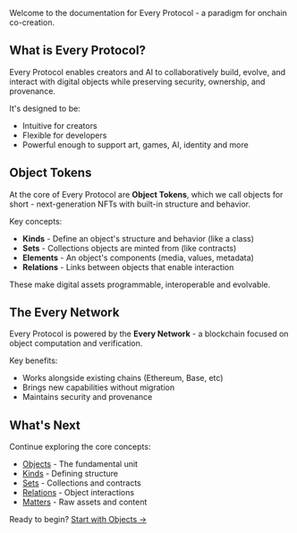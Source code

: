 Welcome to the documentation for Every Protocol - a paradigm for onchain co-creation.

## What is Every Protocol?

Every Protocol enables creators and AI to collaboratively build, evolve, and interact with digital objects while preserving security, ownership, and provenance.

It's designed to be:
- Intuitive for creators
- Flexible for developers
- Powerful enough to support art, games, AI, identity and more

## Object Tokens

At the core of Every Protocol are **Object Tokens**, which we call objects for short - next-generation NFTs with built-in structure and behavior.

Key concepts:
- **Kinds** - Define an object's structure and behavior (like a class)
- **Sets** - Collections objects are minted from (like contracts)
- **Elements** - An object's components (media, values, metadata)
- **Relations** - Links between objects that enable interaction

These make digital assets programmable, interoperable and evolvable.

## The Every Network

Every Protocol is powered by the **Every Network** - a blockchain focused on object computation and verification.

Key benefits:
- Works alongside existing chains (Ethereum, Base, etc)
- Brings new capabilities without migration
- Maintains security and provenance

## What's Next

Continue exploring the core concepts:

- [Objects](/concepts/objects) - The fundamental unit
- [Kinds](/concepts/kinds) - Defining structure
- [Sets](/concepts/sets) - Collections and contracts
- [Relations](/concepts/relations) - Object interactions
- [Matters](/concepts/matters) - Raw assets and content

Ready to begin? [Start with Objects →](/concepts/objects)
